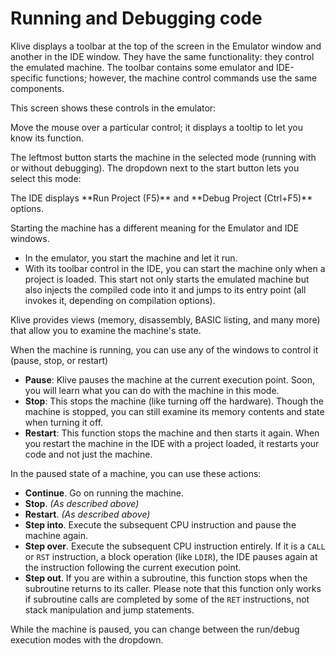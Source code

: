 
# Running and Debugging code

Klive displays a toolbar at the top of the screen in the Emulator window and another in the IDE window. They have the same functionality: they control the emulated machine. The toolbar contains some emulator and IDE-specific functions; however, the machine control commands use the same components.

This screen shows these controls in the emulator:

<ClickableImage src="/images/working-with-ide/emu-toolbar-startup.png" width="512" />

Move the mouse over a particular control; it displays a tooltip to let you know its function.

The leftmost button starts the machine in the selected mode (running with or without debugging). The dropdown next to the start button lets you select this mode:

<ClickableImage src="/images/working-with-ide/select-start-mode.png" width="256" />

<Callout type="info" emoji="💡">
The IDE displays **Run Project (F5)** and **Debug Project (Ctrl+F5)** options.
</Callout>

Starting the machine has a different meaning for the Emulator and IDE windows. 
- In the emulator, you start the machine and let it run.
- With its toolbar control in the IDE, you can start the machine only when a project is loaded. This start not only starts the emulated machine but also injects the compiled code into it and jumps to its entry point (all invokes it, depending on compilation options).

Klive provides views (memory, disassembly, BASIC listing, and many more) that allow you to examine the machine's state.

When the machine is running, you can use any of the windows to control it (pause, stop, or restart)

<ClickableImage src="/images/working-with-ide/machine-running.png" width="512" />

- **Pause**: Klive pauses the machine at the current execution point. Soon, you will learn what you can do with the machine in this mode.
- **Stop**: This stops the machine (like turning off the hardware). Though the machine is stopped, you can still examine its memory contents and state when turning it off.
- **Restart**: This function stops the machine and then starts it again. When you restart the machine in the IDE with a project loaded, it restarts your code and not just the machine.

<ClickableImage src="/images/working-with-ide/machine-paused.png" width="512" />

In the paused state of a machine, you can use these actions:
- **Continue**. Go on running the machine.
- **Stop**. *(As described above)*
- **Restart**. *(As described above)*
- **Step into**. Execute the subsequent CPU instruction and pause the machine again.
- **Step over**. Execute the subsequent CPU instruction entirely. If it is a `CALL` or `RST` instruction, a block operation (like `LDIR`), the IDE pauses again at the instruction following the current execution point.
- **Step out**. If you are within a subroutine, this function stops when the subroutine returns to its caller. Please note that this function only works if subroutine calls are completed by some of the `RET` instructions, not stack manipulation and jump statements.

While the machine is paused, you can change between the run/debug execution modes with the dropdown.
